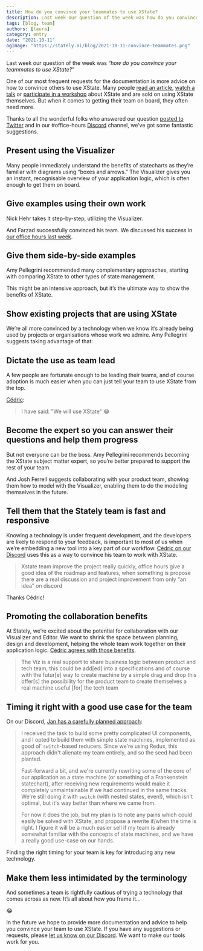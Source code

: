 ```yaml
---
title: How do you convince your teammates to use XState?
description: Last week our question of the week was how do you convince your teammates to use XState? Here are some suggestions
tags: [blog, team]
authors: [laura]
category: entry
date: "2021-10-11"
ogImage: "https://stately.ai/blog/2021-10-11-convince-teammates.png"
---
```


Last week our question of the week was “_how do you convince your teammates to use XState?_”

One of our most frequent requests for the documentation is more advice on how to convince others to use XState. Many people [read an article](https://dev.to/mpocock1/how-to-manage-global-state-with-xstate-and-react-3if5), [watch a talk](https://www.youtube.com/watch?v=9k1ZHHJWt7k) or [participate in a workshop](https://frontendmasters.com/courses/xstate/) about XState and are sold on using XState themselves. But when it comes to getting their team on board, they often need more.

<!--truncate-->

Thanks to all the wonderful folks who answered our question [posted to Twitter](https://twitter.com/statelyai/status/1446035499777462274) and in our #office-hours [Discord](https://discord.gg/xstate) channel, we’ve got some fantastic suggestions.

## Present using the Visualizer

Many people immediately understand the benefits of statecharts as they’re familiar with diagrams using “boxes and arrows.” The Visualizer gives you an instant, recognisable overview of your application logic, which is often enough to get them on board.

<Tweet id="1446237663535714304" />

<Tweet id="1446087845073113092" />

## Give examples using their own work

Nick Hehr takes it step-by-step, utilizing the Visualizer.

<Tweet id="1446092594338017280" />

<Tweet id="1446062078264020994" />

And Farzad successfully convinced his team. We discussed his success in [our office hours last week](https://www.youtube.com/watch?v=GCWZ-froHKo).

## Give them side-by-side examples

Amy Pellegrini recommended many complementary approaches, starting with comparing XState to other types of state management.

<Tweet id="1446419479483793411" />

This might be an intensive approach, but it’s the ultimate way to show the benefits of XState.

## Show existing projects that are using XState

We’re all more convinced by a technology when we know it’s already being used by projects or organisations whose work we admire. Amy Pellegrini suggests taking advantage of that:

<Tweet id="1446420841219215372" />

## Dictate the use as team lead

A few people are fortunate enough to be leading their teams, and of course adoption is much easier when you can just tell your team to use XState from the top.

[Cédric](https://discord.com/channels/795785288994652170/895591583586598943/895730595378913390):

> I have said: "We will use XState" 😂

<Tweet id="1446084841259274240" />

## Become the expert so you can answer their questions and help them progress

But not everyone can be the boss. Amy Pellegrini recommends becoming the XState subject matter expert, so you’re better prepared to support the rest of your team.

<Tweet id="1446421516334387203" />

And Josh Ferrell suggests collaborating with your product team, showing them how to model with the Visualizer, enabling them to do the modeling themselves in the future.

<Tweet id="1446152427187572738" />

## Tell them that the Stately team is fast and responsive

Knowing a technology is under frequent development, and the developers are likely to respond to your feedback, is important to most of us when we’re embedding a new tool into a key part of our workflow. [Cédric on our Discord](https://discord.com/channels/795785288994652170/895591583586598943/895738949635551273) uses this as a way to convince his team to work with XState.

> Xstate team improve the project really quickly, office hours give a good idea of the roadmap and features, when something is propose there are a real discussion and project improvement from only “an idea” on discord

Thanks Cédric!

## Promoting the collaboration benefits

At Stately, we’re excited about the potential for collaboration with our Visualizer and Editor. We want to shrink the space between planning, design and development, helping the whole team work together on their application logic. [Cédric agrees with those benefits](https://discord.com/channels/795785288994652170/895591583586598943/895738949635551273).

> The Viz is a real support to share business logic between product and tech team, this could be add[ed] into a specifications and of course with the futur[e] way to create machine by a simple drag and drop this offer[s] the possibility for the product team to create themselves a real machine useful [for] the tech team

## Timing it right with a good use case for the team

On our Discord, [Jan has a carefully planned approach](https://discord.com/channels/795785288994652170/895591583586598943/895754626689814578):

> I received the task to build some pretty complicated UI components, and I opted to build them with simple state machines, implemented as good ol' `switch`-based reducers. Since we're using Redux, this approach didn't alienate my team entirely, and so the seed had been planted.
>
> Fast-forward a bit, and we're currently rewriting some of the core of our application as a state machine (or something of a Frankenstein statechart), after receiving new requirements would make it completely unmaintainable if we had continued in the same tracks. We're still doing it with `switch` (with nested states, even!), which isn't optimal, but it's way better than where we came from.
>
> For now it does the job, but my plan is to note any pains which could easily be solved with XState, and propose a rewrite if/when the time is right. I figure it will be a much easier sell if my team is already somewhat familiar with the concepts of state machines, and we have a really good use-case on our hands.

Finding the right timing for your team is key for introducing any new technology.

## Make them less intimidated by the terminology

And sometimes a team is rightfully cautious of trying a technology that comes across as new. It’s all about how you frame it…

<Tweet id="1446153971219853314" />

😂

In the future we hope to provide more documentation and advice to help you convince your team to use XState. If you have any suggestions or requests, please [let us know on our Discord](https://discord.gg/xstate). We want to make our tools work for you.

